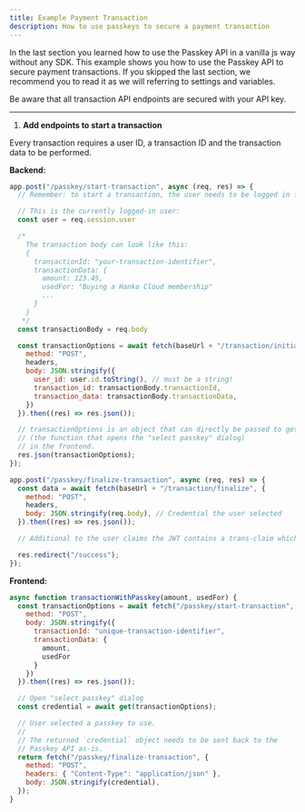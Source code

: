 ```yaml
---
title: Example Payment Transaction
description: How to use passkeys to secure a payment transaction
---
```


In the last section you learned how to use the Passkey API in a vanilla js way without any SDK. This example shows you
how to use the Passkey API to secure payment transactions. If you skipped the last section, we recommend you to read it
as we will referring to settings and variables.

<Warning>
  Be aware that all transaction API endpoints are secured with your API key.
</Warning>

---

1. **Add endpoints to start a transaction**

Every transaction requires a user ID, a transaction ID and the transaction data to be performed.

**Backend:**

```jsx
app.post("/passkey/start-transaction", async (req, res) => {
  // Remember: to start a transaction, the user needs to be logged in first AND have a registered passkey.

  // This is the currently logged-in user:
  const user = req.session.user

  /*
    The transaction body can look like this:
    {
      transactionId: "your-transaction-identifier",
      transactionData: {
        amount: 123.45,
        usedFor: "Buying a Hanko Cloud membership"
        ...
      }
    }
   */
  const transactionBody = req.body

  const transactionOptions = await fetch(baseUrl + "/transaction/initialize", {
    method: "POST",
    headers,
    body: JSON.stringify({
      user_id: user.id.toString(), // must be a string!
      transaction_id: transactionBody.transactionId,
      transaction_data: transactionBody.transactionData,
    })
  }).then((res) => res.json());

  // transactionOptions is an object that can directly be passed to get()
  // (the function that opens the "select passkey" dialog)
  // in the frontend.
  res.json(transactionOptions);
});

app.post("/passkey/finalize-transaction", async (req, res) => {
  const data = await fetch(baseUrl + "/transaction/finalize", {
    method: "POST",
    headers,
    body: JSON.stringify(req.body), // Credential the user selected
  }).then((res) => res.json());

  // Additional to the user claims the JWT contains a trans-claim which contains the transaction_id

  res.redirect("/success");
});
   ```

**Frontend:**

```jsx
async function transactionWithPasskey(amount, usedFor) {
  const transactionOptions = await fetch("/passkey/start-transaction", {
    method: "POST",
    body: JSON.stringify({
      transactionId: "unique-transaction-identifier",
      transactionData: {
        amount,
        usedFor
      }
    })
  }).then((res) => res.json());

  // Open "select passkey" dialog
  const credential = await get(transactionOptions);

  // User selected a passkey to use.
  //
  // The returned `credential` object needs to be sent back to the
  // Passkey API as-is.
  return fetch("/passkey/finalize-transaction", {
    method: "POST",
    headers: { "Content-Type": "application/json" },
    body: JSON.stringify(credential),
  });
}
```
